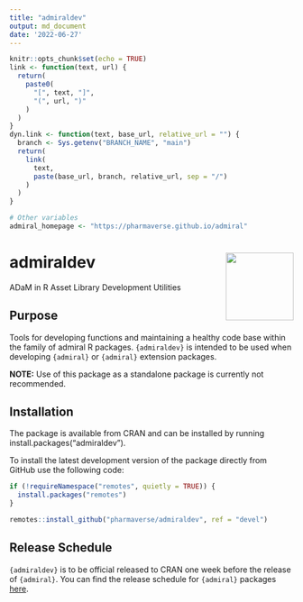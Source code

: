 ```yaml
---
title: "admiraldev"
output: md_document
date: '2022-06-27'
---
```


```r
knitr::opts_chunk$set(echo = TRUE)
link <- function(text, url) {
  return(
    paste0(
      "[", text, "]",
      "(", url, ")"
    )
  )
}
dyn.link <- function(text, base_url, relative_url = "") {
  branch <- Sys.getenv("BRANCH_NAME", "main")
  return(
    link(
      text,
      paste(base_url, branch, relative_url, sep = "/")
    )
  )
}

# Other variables
admiral_homepage <- "https://pharmaverse.github.io/admiral"
```

<!-- Please do not edit the README.md file as it is auto-generated. Only edit the README.Rmd file -->

# admiraldev <img src="man/figures/logo.png" align="right" alt="" width="120" />

ADaM in R Asset Library Development Utilities


<!-- badges: start -->
<!-- badges: end -->


## Purpose

Tools for developing functions and maintaining a healthy code base within the family of admiral R packages. `{admiraldev}` is intended to be used when developing `{admiral}` or `{admiral}` extension packages. 

**NOTE:** Use of this package as a standalone package is currently not recommended. 

## Installation

The package is available from CRAN and can be installed by running install.packages("admiraldev").

To install the latest development version of the package directly from GitHub use the following code:

```r
if (!requireNamespace("remotes", quietly = TRUE)) {
  install.packages("remotes")
}

remotes::install_github("pharmaverse/admiraldev", ref = "devel")
```

## Release Schedule

`{admiraldev}` is to be official released to CRAN one week before the release of `{admiral}`.  You can find the release schedule for `{admiral}` packages [here](https://github.com/pharmaverse/admiral/tree/devel#release-schedule). 






